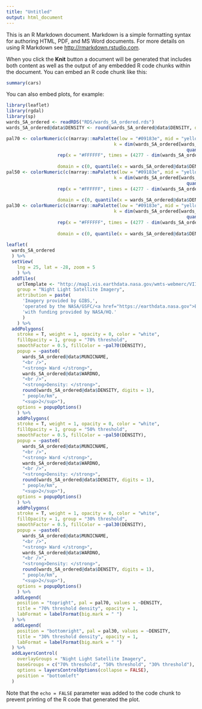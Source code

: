```yaml
---
title: "Untitled"
output: html_document
---
```


This is an R Markdown document. Markdown is a simple formatting syntax for authoring HTML, PDF, and MS Word documents. For more details on using R Markdown see <http://rmarkdown.rstudio.com>.

When you click the **Knit** button a document will be generated that includes both content as well as the output of any embedded R code chunks within the document. You can embed an R code chunk like this:

```r
summary(cars)
```

You can also embed plots, for example:

```r
library(leaflet)
library(rgdal)
library(sp)
wards_SA_ordered <- readRDS("RDS/wards_SA_ordered.rds")
wards_SA_ordered@data$DENSITY <- round(wards_SA_ordered@data$DENSITY, digits = 1)

pal70 <- colorNumeric(c(marray::maPalette(low = "#09183e", mid = "yellow", high = "white",
                                        k = dim(wards_SA_ordered[wards_SA_ordered@data$DENSITY <=
                                                                   quantile(x = wards_SA_ordered@data$DENSITY, probs = 0.7),])[1]),
                   rep(x = "#FFFFFF", times = (4277 - dim(wards_SA_ordered[wards_SA_ordered@data$DENSITY <= 
                                                                             quantile(x = wards_SA_ordered@data$DENSITY, probs = 0.7),])[1]))), 
                   domain = c(0, quantile(x = wards_SA_ordered@data$DENSITY, probs = 0.7)), na.color = "white")
pal50 <- colorNumeric(c(marray::maPalette(low = "#09183e", mid = "yellow", high = "white",
                                        k = dim(wards_SA_ordered[wards_SA_ordered@data$DENSITY <=
                                                                   quantile(x = wards_SA_ordered@data$DENSITY, probs = 0.5),])[1]),
                   rep(x = "#FFFFFF", times = (4277 - dim(wards_SA_ordered[wards_SA_ordered@data$DENSITY <= 
                                                                             quantile(x = wards_SA_ordered@data$DENSITY, probs = 0.5),])[1]))), 
                   domain = c(0, quantile(x = wards_SA_ordered@data$DENSITY, probs = 0.5)), na.color = "white")
pal30 <- colorNumeric(c(marray::maPalette(low = "#09183e", mid = "yellow", high = "white",
                                        k = dim(wards_SA_ordered[wards_SA_ordered@data$DENSITY <=
                                                                   quantile(x = wards_SA_ordered@data$DENSITY, probs = 0.3),])[1]),
                   rep(x = "#FFFFFF", times = (4277 - dim(wards_SA_ordered[wards_SA_ordered@data$DENSITY <= 
                                                                             quantile(x = wards_SA_ordered@data$DENSITY, probs = 0.3),])[1]))), 
                   domain = c(0, quantile(x = wards_SA_ordered@data$DENSITY, probs = 0.3)), na.color = "white")
 
leaflet(
  wards_SA_ordered
  ) %>%
  setView(
    lng = 25, lat = -28, zoom = 5
    ) %>%
  addTiles(
    urlTemplate <- "http://map1.vis.earthdata.nasa.gov/wmts-webmerc/VIIRS_CityLights_2012/default/GoogleMapsCompatible_Level8/{z}/{y}/{x}.jpeg",
    group = "Night Light Satellite Imagery",
    attribution = paste(
      'Imagery provided by GIBS,',
      'operated by the NASA/GSFC/<a href="https://earthdata.nasa.gov">EOSDIS</a>',
      'with funding provided by NASA/HQ.'
      )
    ) %>%
  addPolygons(
    stroke = T, weight = 1, opacity = 0, color = "white", 
    fillOpacity = 1, group = "70% threshold",
    smoothFactor = 0.5, fillColor = ~pal70(DENSITY),
    popup = ~paste0(
      wards_SA_ordered@data$MUNICNAME,
      "<br />",
      "<strong> Ward </strong>",
      wards_SA_ordered@data$WARDNO,
      "<br />",
      "<strong>Density: </strong>",
      round(wards_SA_ordered@data$DENSITY, digits = 1),
      " people/km",
      "<sup>2</sup>"),
    options = popupOptions()
    ) %>%
    addPolygons(
    stroke = T, weight = 1, opacity = 0, color = "white", 
    fillOpacity = 1, group = "50% threshold",
    smoothFactor = 0.5, fillColor = ~pal50(DENSITY),
    popup = ~paste0(
      wards_SA_ordered@data$MUNICNAME,
      "<br />",
      "<strong> Ward </strong>",
      wards_SA_ordered@data$WARDNO,
      "<br />",
      "<strong>Density: </strong>",
      round(wards_SA_ordered@data$DENSITY, digits = 1),
      " people/km",
      "<sup>2</sup>"),
    options = popupOptions()
    ) %>%
    addPolygons(
    stroke = T, weight = 1, opacity = 0, color = "white", 
    fillOpacity = 1, group = "30% threshold",
    smoothFactor = 0.5, fillColor = ~pal30(DENSITY),
    popup = ~paste0(
      wards_SA_ordered@data$MUNICNAME,
      "<br />",
      "<strong> Ward </strong>",
      wards_SA_ordered@data$WARDNO,
      "<br />",
      "<strong>Density: </strong>",
      round(wards_SA_ordered@data$DENSITY, digits = 1),
      " people/km",
      "<sup>2</sup>"),
    options = popupOptions()
    ) %>%
   addLegend(
    position = "topright", pal = pal70, values = ~DENSITY,
    title = "70% threshold density", opacity = 1,
    labFormat = labelFormat(big.mark = " ")
  ) %>%
   addLegend(
    position = "bottomright", pal = pal30, values = ~DENSITY,
    title = "30% threshold density", opacity = 1,
    labFormat = labelFormat(big.mark = " ")
  ) %>%
  addLayersControl(
    overlayGroups = "Night Light Satellite Imagery",
    baseGroups = c("70% threshold", "50% threshold", "30% threshold"),
    options = layersControlOptions(collapse = FALSE),
    position = "bottomleft"
  )
```    
    
Note that the `echo = FALSE` parameter was added to the code chunk to prevent printing of the R code that generated the plot.
    
